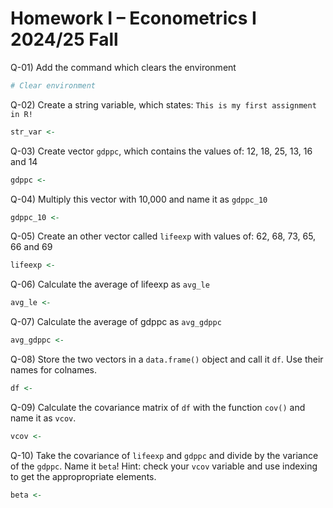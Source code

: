 # Homework I -- Econometrics I 2024/25 Fall


Q-01) Add the command which clears the environment
```r
# Clear environment
```

Q-02) Create a string variable, which states: `This is my first assignment in R!`

```r
str_var <-
```

Q-03) Create vector `gdppc`, which contains the values of: 12, 18, 25, 13, 16 and 14 
```r
gdppc <-
```

Q-04) Multiply this vector with 10,000 and name it as `gdppc_10`
```r
gdppc_10 <-
```

Q-05) Create an other vector called `lifeexp` with values of: 62, 68, 73, 65, 66 and 69
```r
lifeexp <-
```

Q-06) Calculate the average of lifeexp as `avg_le`
```r
avg_le <-
```

Q-07) Calculate the average of gdppc as `avg_gdppc`
```r
avg_gdppc <-
```

Q-08) Store the two vectors in a `data.frame()` object and call it `df`. Use their names for colnames.
```r
df <-
```

Q-09) Calculate the covariance matrix of `df` with the function `cov()` and name it as `vcov`.
```r
vcov <-
```

Q-10) Take the covariance of `lifeexp` and `gdppc` and divide by the variance of the `gdppc`. Name it `beta`! 
Hint: check your `vcov` variable and use indexing to get the appropropriate elements.
```r
beta <-
```